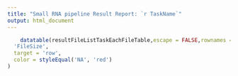 --- 
title: "Small RNA pipeline Result Report: `r TaskName`"
output: html_document
---


```{r,echo=FALSE}
  	datatable(resultFileListTaskEachFileTable,escape = FALSE,rownames = FALSE,options=list(pageLength=100)) %>% formatStyle(
  'FileSize',
  target = 'row',
  color = styleEqual('NA', 'red')
)
```

